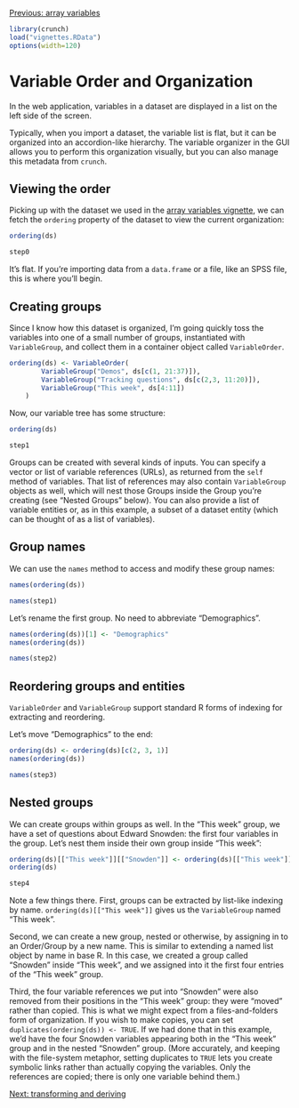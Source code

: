 <!--
%\VignetteEngine{knitr::knitr}
%\VignetteIndexEntry{Variable Order}
-->

[Previous: array variables](array-variables.html)

```r
library(crunch)
load("vignettes.RData")
options(width=120)
```

# Variable Order and Organization

In the web application, variables in a dataset are displayed in a list on the left side of the screen.

<!-- screenshot -->

Typically, when you import a dataset, the variable list is flat, but it can be organized into an accordion-like hierarchy. The variable organizer in the GUI allows you to perform this organization visually, but you can also manage this metadata from `crunch`.

## Viewing the order

Picking up with the dataset we used in the [array variables vignette](array-variables.html), we can fetch the `ordering` property of the dataset to view the current organization:

```r
ordering(ds)
```
```r
step0
```

It's flat. If you're importing data from a `data.frame` or a file, like an SPSS file, this is where you'll begin.

## Creating groups
Since I know how this dataset is organized, I'm going quickly toss the variables into one of a small number of groups, instantiated with `VariableGroup`, and collect them in a container object called `VariableOrder`.

```r
ordering(ds) <- VariableOrder(
        VariableGroup("Demos", ds[c(1, 21:37)]),
        VariableGroup("Tracking questions", ds[c(2,3, 11:20)]),
        VariableGroup("This week", ds[4:11])
    )
```

Now, our variable tree has some structure:

```r
ordering(ds)
```
```r
step1
```

Groups can be created with several kinds of inputs. You can specify a vector or list of variable references (URLs), as returned from the `self` method of variables. That list of references may also contain `VariableGroup` objects as well, which will nest those Groups inside the Group you're creating (see "Nested Groups" below). You can also provide a list of variable entities or, as in this example, a subset of a dataset entity (which can be thought of as a list of variables).

## Group names
We can use the `names` method to access and modify these group names:

```r
names(ordering(ds))
```
```r
names(step1)
```

Let's rename the first group. No need to abbreviate "Demographics".

```r
names(ordering(ds))[1] <- "Demographics"
names(ordering(ds))
```
```r
names(step2)
```

## Reordering groups and entities

`VariableOrder` and `VariableGroup` support standard R forms of indexing for extracting and reordering.

Let's move "Demographics" to the end:

```r
ordering(ds) <- ordering(ds)[c(2, 3, 1)]
names(ordering(ds))
```
```r
names(step3)
```

## Nested groups

We can create groups within groups as well. In the "This week" group, we have a set of questions about Edward Snowden: the first four variables in the group. Let's nest them inside their own group inside "This week":

```r
ordering(ds)[["This week"]][["Snowden"]] <- ordering(ds)[["This week"]][1:4]
ordering(ds)
```
```r
step4
```

Note a few things there. First, groups can be extracted by list-like indexing by name. `ordering(ds)[["This week"]]` gives us the `VariableGroup` named "This week".

Second, we can create a new group, nested or otherwise, by assigning in to an Order/Group by a new name. This is similar to extending a named list object by name in base R. In this case, we created a group called "Snowden" inside "This week", and we assigned into it the first four entries of the "This week" group.

Third, the four variable references we put into "Snowden" were also removed from their positions in the "This week" group: they were "moved" rather than copied. This is what we might expect from a files-and-folders form of organization. If you wish to make copies, you can set `duplicates(ordering(ds)) <- TRUE`. If we had done that in this example, we'd have the four Snowden variables appearing both in the "This week" group and in the nested "Snowden" group. (More accurately, and keeping with the file-system metaphor, setting duplicates to `TRUE` lets you create symbolic links rather than actually copying the variables. Only the references are copied; there is only one variable behind them.)

[Next: transforming and deriving](derive.html)
